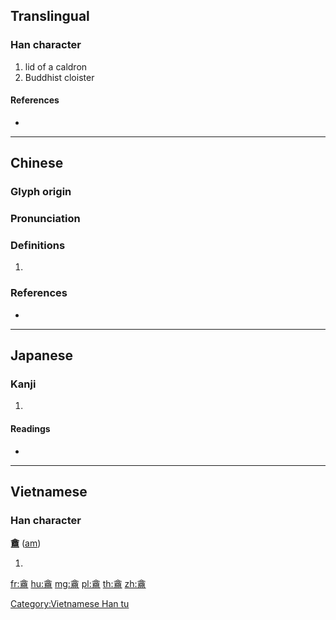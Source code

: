 {{character info/new}}
==Translingual==

===Han character===
{{Han char|rn=108|rad=皿|as=11|sn=16|four=80107|canj=OINT}}

# lid of a caldron
# Buddhist cloister

====References====
* {{Han ref|kx=0796.150|dkj=23044|dj=1212.030|hdz=42570.050|uh=76E6|ud=30438|bh=EA75|bd=60021}}

----

==Chinese==
{{zh-forms}}

===Glyph origin===
{{Han etym}}

===Pronunciation===
{{zh-pron
|m=ān
|c=am1
|mc=y
|oc=y
|cat=
}}

===Definitions===
{{zh-hanzi}}

# {{rfdef|zh}}

===References===
* {{R:yue:Hanzi}}

----

==Japanese==

===Kanji===
{{ja-kanji|grade=|rs=皿11}}

# {{defn|lang=ja|sort=皿11}}

====Readings====
* {{ja-readings|on=[[おう]] (ō), [[あん]] (an), [[おん]] (on)|kun=[[ふた]] (futa)|nanori=}}

----

==Vietnamese==

===Han character===
'''盦''' ([[am]])

# {{defn|lang=vi}}

[[Category:Vietnamese Han tu]]

[[fr:盦]]
[[hu:盦]]
[[mg:盦]]
[[pl:盦]]
[[th:盦]]
[[zh:盦]]